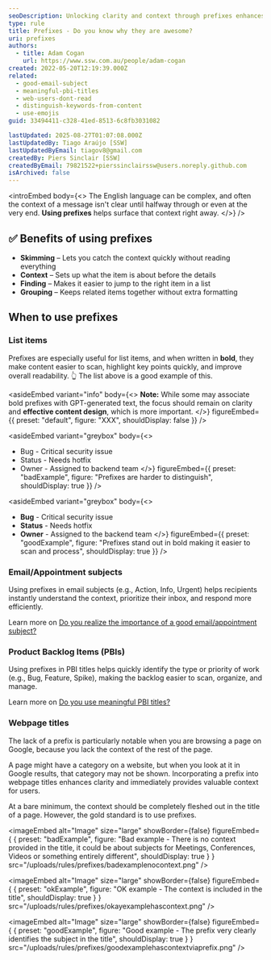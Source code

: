 ```yaml
---
seoDescription: Unlocking clarity and context through prefixes enhances webpage titles, providing valuable insights for users and search engines alike.
type: rule
title: Prefixes - Do you know why they are awesome?
uri: prefixes
authors:
  - title: Adam Cogan
    url: https://www.ssw.com.au/people/adam-cogan
created: 2022-05-20T12:19:39.000Z
related:
  - good-email-subject
  - meaningful-pbi-titles
  - web-users-dont-read
  - distinguish-keywords-from-content
  - use-emojis
guid: 33494411-c328-41ed-8513-6c8fb3031082

lastUpdated: 2025-08-27T01:07:08.000Z
lastUpdatedBy: Tiago Araújo [SSW]
lastUpdatedByEmail: tiagov8@gmail.com
createdBy: Piers Sinclair [SSW]
createdByEmail: 79821522+pierssinclairssw@users.noreply.github.com
isArchived: false
---
```


<introEmbed
  body={<>
The English language can be complex, and often the context of a message isn't clear until halfway through or even at the very end. **Using prefixes** helps surface that context right away.
  </>}
/>
## ✅ Benefits of using prefixes

* **Skimming** – Lets you catch the context quickly without reading everything
* **Context** – Sets up what the item is about before the details
* **Finding** – Makes it easier to jump to the right item in a list
* **Grouping** – Keeps related items together without extra formatting

## When to use prefixes

### List items

Prefixes are especially useful for list items, and when written in **bold**, they make content easier to scan, highlight key points quickly, and improve overall readability. 👆 The list above is a good example of this.


<asideEmbed
  variant="info"
  body={<>
    **Note:** While some may associate bold prefixes with GPT-generated text, the focus should remain on clarity and **effective content design**, which is more important.
  </>}
  figureEmbed={{
    preset: "default",
    figure: "XXX",
    shouldDisplay: false
  }}
/>



<asideEmbed
  variant="greybox"
  body={<>
    
* Bug - Critical security issue
* Status - Needs hotfix
* Owner - Assigned to backend team
  </>}
  figureEmbed={{
    preset: "badExample",
    figure: "Prefixes are harder to distinguish",
    shouldDisplay: true
  }}
/>



<asideEmbed
  variant="greybox"
  body={<>
    
* **Bug** - Critical security issue
* **Status** - Needs hotfix
* **Owner** - Assigned to the backend team
  </>}
  figureEmbed={{
    preset: "goodExample",
    figure: "Prefixes stand out in bold making it easier to scan and process",
    shouldDisplay: true
  }}
/>


### Email/Appointment subjects

Using prefixes in email subjects (e.g., Action, Info, Urgent) helps recipients instantly understand the context, prioritize their inbox, and respond more efficiently.

Learn more on [Do you realize the importance of a good email/appointment subject?](/good-email-subject)

### Product Backlog Items (PBIs)

Using prefixes in PBI titles helps quickly identify the type or priority of work (e.g., Bug, Feature, Spike), making the backlog easier to scan, organize, and manage.

Learn more on [Do you use meaningful PBI titles?](/meaningful-pbi-titles)

### Webpage titles

The lack of a prefix is particularly notable when you are browsing a page on Google, because you lack the context of the rest of the page.

A page might have a category on a website, but when you look at it in Google results, that category may not be shown. Incorporating a prefix into webpage titles enhances clarity and immediately provides valuable context for users.

At a bare minimum, the context should be completely fleshed out in the title of a page. However, the gold standard is to use prefixes.

<imageEmbed
  alt="Image"
  size="large"
  showBorder={false}
  figureEmbed={ {
    preset: "badExample",
    figure: "Bad example - There is no context provided in the title, it could be about subjects for Meetings, Conferences, Videos or something entirely different",
    shouldDisplay: true
  } }
  src="/uploads/rules/prefixes/badexamplenocontext.png"
/>


<imageEmbed
  alt="Image"
  size="large"
  showBorder={false}
  figureEmbed={ {
    preset: "okExample",
    figure: "OK example - The context is included in the title",
    shouldDisplay: true
  } }
  src="/uploads/rules/prefixes/okayexamplehascontext.png"
/>


<imageEmbed
  alt="Image"
  size="large"
  showBorder={false}
  figureEmbed={ {
    preset: "goodExample",
    figure: "Good example - The prefix very clearly identifies the subject in the title",
    shouldDisplay: true
  } }
  src="/uploads/rules/prefixes/goodexamplehascontextviaprefix.png"
/>
